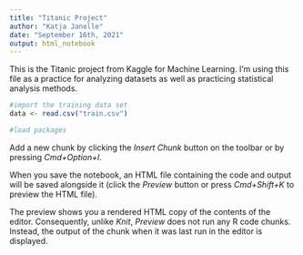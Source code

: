 ```yaml
---
title: "Titanic Project"
author: "Katja Janelle"
date: "September 16th, 2021"
output: html_notebook
---
```


This is the Titanic project from Kaggle for Machine Learning.  I'm using this file as a practice for analyzing datasets as well as practicing statistical analysis methods.  

```r
#import the training data set
data <- read.csv("train.csv")

#load packages 
```

Add a new chunk by clicking the *Insert Chunk* button on the toolbar or by pressing *Cmd+Option+I*.

When you save the notebook, an HTML file containing the code and output will be saved alongside it (click the *Preview* button or press *Cmd+Shift+K* to preview the HTML file). 

The preview shows you a rendered HTML copy of the contents of the editor. Consequently, unlike *Knit*, *Preview* does not run any R code chunks. Instead, the output of the chunk when it was last run in the editor is displayed.

